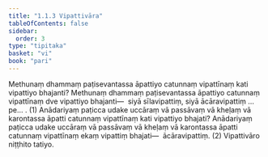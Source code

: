 ```yaml
---
title: "1.1.3 Vipattivāra"
tableOfContents: false
sidebar:
  order: 3
type: "tipitaka"
basket: "vi"
book: "pari"
---
```



<DynamicBreadcrumb />

<Division number="182" book="pari" bookNo="5" page="79">

<Paragraph number="573" book="pari">
Methunaṃ dhammaṃ paṭisevantassa āpattiyo catunnaṃ vipattīnaṃ kati vipattiyo bhajanti? Methunaṃ dhammaṃ paṭisevantassa āpattiyo catunnaṃ vipattīnaṃ dve vipattiyo bhajanti—  siyā sīlavipattiṃ, siyā ācāravipattiṃ …pe… . (1)
</Paragraph>

<Paragraph number="574" book="pari">
Anādariyaṃ paṭicca udake uccāraṃ vā passāvaṃ vā kheḷaṃ vā karontassa āpatti catunnaṃ vipattīnaṃ kati vipattiyo bhajati? Anādariyaṃ paṭicca udake uccāraṃ vā passāvaṃ vā kheḷaṃ vā karontassa āpatti catunnaṃ vipattīnaṃ ekaṃ vipattiṃ bhajati—  ācāravipattiṃ. (2)

</Paragraph>
</Division>

<Paragraph number="575" type="center" book="pari">
Vipattivāro niṭṭhito tatiyo.
</Paragraph>
